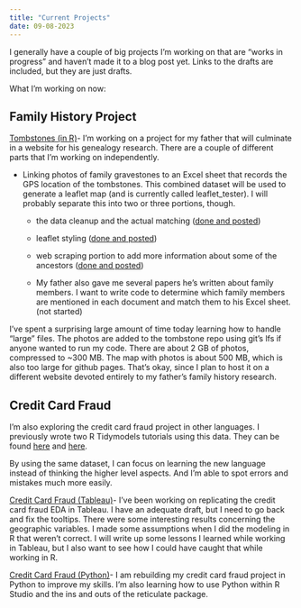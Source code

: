 ```yaml
---
title: "Current Projects"
date: 09-08-2023
---
```


I generally have a couple of big projects I'm working on that are "works in progress" and haven't made it to a blog post yet. Links to the drafts are included, but they are just drafts.

What I'm working on now:

## Family History Project

[Tombstones (in R)](https://github.com/lsinks/tombstone)- I'm working on a project for my father that will culminate in a website for his genealogy research. There are a couple of different parts that I'm working on independently.

-   Linking photos of family gravestones to an Excel sheet that records the GPS location of the tombstones. This combined dataset will be used to generate a leaflet map (and is currently called leaflet_tester). I will probably separate this into two or three portions, though.

    -   the data cleanup and the actual matching ([done and posted](https://lsinks.github.io/posts/2023-08-04-data-cleaning-tombstone/tombstones_data_cleaning.html))

    -   leaflet styling ([done and posted](https://lsinks.github.io/posts/2023-08-14-mapping-tombstone/tombstone_mapping_leaflet.html))

    -   web scraping portion to add more information about some of the ancestors ([done and posted](https://lsinks.github.io/posts/2023-09-08-web-scraping-tombstone/web-scraping.html))

    -   My father also gave me several papers he's written about family members. I want to write code to determine which family members are mentioned in each document and match them to his Excel sheet. (not started)

I've spent a surprising large amount of time today learning how to handle "large" files. The photos are added to the tombstone repo using git's lfs if anyone wanted to run my code. There are about 2 GB of photos, compressed to \~300 MB. The map with photos is about 500 MB, which is also too large for github pages. That's okay, since I plan to host it on a different website devoted entirely to my father's family history research.

## Credit Card Fraud

I'm also exploring the credit card fraud project in other languages. I previously wrote two R Tidymodels tutorials using this data. They can be found [here](https://lsinks.github.io/posts/2023-04-11-credit-card-fraud/fraud_tutorial.html) and [here](https://lsinks.github.io/posts/2023-04-10-tidymodels/tidymodels_tutorial.html).

By using the same dataset, I can focus on learning the new language instead of thinking the higher level aspects. And I'm able to spot errors and mistakes much more easily.

[Credit Card Fraud (Tableau)](https://public.tableau.com/views/ExploratoryDataAnalysisofCreditCardFraud/Overview?:language=en-US&:display_count=n&:origin=viz_share_link)- I've been working on replicating the credit card fraud EDA in Tableau. I have an adequate draft, but I need to go back and fix the tooltips. There were some interesting results concerning the geographic variables. I made some assumptions when I did the modeling in R that weren't correct. I will write up some lessons I learned while working in Tableau, but I also want to see how I could have caught that while working in R.

[Credit Card Fraud (Python)](https://github.com/lsinks/Credit-Card-Fraud-Python)- I am rebuilding my credit card fraud project in Python to improve my skills. I'm also learning how to use Python within R Studio and the ins and outs of the reticulate package.

